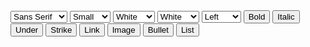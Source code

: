 
<title>Basic Example</title>

<div className={styles.container}>
  <div
    id="toolbar-container"
    style={{
      borderTop: '1px solid #ccc',
      borderLeft: '1px solid #ccc',
      borderRight: '1px solid #ccc',
      padding: 10,
    }}
  >
    <select className="ql-font" title="Font" defaultValue="sans-serif">
      <option value="sans-serif">Sans Serif</option>
      <option value="serif">Serif</option>
      <option value="monospace">Monospace</option>
    </select>
    <select className="ql-size" title="Size" defaultValue="normal">
      <option value="small">Small</option>
      <option value="normal">Normal</option>
      <option value="large">Large</option>
      <option value="huge">Huge</option>
    </select>
    <select className="ql-color" title="Text Color" defaultValue="black">
      <option value="white">White</option>
      <option value="black">Black</option>
      <option value="red">Red</option>
      <option value="orange">Orange</option>
      <option value="yellow">Yellow</option>
      <option value="green">Green</option>
      <option value="blue">Blue</option>
      <option value="purple">Purple</option>
    </select>
    <select className="ql-background" title="Background Color" defaultValue="white">
      <option value="white">White</option>
      <option value="black">Black</option>
      <option value="red">Red</option>
      <option value="orange">Orange</option>
      <option value="yellow">Yellow</option>
      <option value="green">Green</option>
      <option value="blue">Blue</option>
      <option value="purple">Purple</option>
    </select>
    <select className="ql-align" title="Text Alignment" defaultValue="left">
      <option value="left">Left</option>
      <option value="center">Center</option>
      <option value="right">Right</option>
      <option value="justify">Justify</option>
    </select>
    <button className="ql-bold" title="Bold">Bold</button>
    <button className="ql-italic" title="Italic">Italic</button>
    <button className="ql-underline" title="Underline">Under</button>
    <button className="ql-strike" title="Strikethrough">Strike</button>
    <button className="ql-link" title="Link">Link</button>
    <button className="ql-image" title="Image">Image</button>
    <button className="ql-list" title="Bullet" value="bullet">Bullet</button>
    <button className="ql-list" title="List" value="ordered">List</button>
  </div>
  <Editor
    style={{
      border: '1px solid #ccc',
      height: 250,
    }}
    config={{
      debug: 'info',
      modules: {
        toolbar: '#toolbar-container',
      },
    }}
  />
</div>